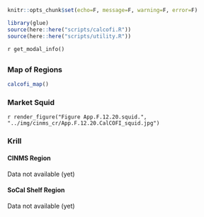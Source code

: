 ```r
knitr::opts_chunk$set(echo=F, message=F, warning=F, error=F)

library(glue)
source(here::here("scripts/calcofi.R"))
source(here::here("scripts/utility.R"))
```

`r get_modal_info()`

## {.tabset}

### Map of Regions

```r
calcofi_map()
```

### Market Squid {.active}

`r render_figure("Figure App.F.12.20.squid.", "../img/cinms_cr/App.F.12.20.CalCOFI_squid.jpg")`

### Krill

#### CINMS Region

Data not available (yet)

#### SoCal Shelf Region

Data not available (yet)